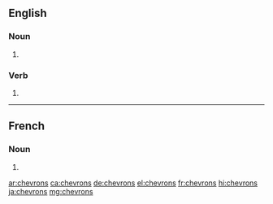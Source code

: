==English==

===Noun===
{{head|en|noun plural form}}

# {{plural of|chevron|lang=en}}

===Verb===
{{head|en|verb form}}

# {{en-third-person singular of|chevron}}

----

==French==

===Noun===
{{head|fr|noun plural form|g=m}}

# {{plural of|chevron|lang=fr}}

[[ar:chevrons]]
[[ca:chevrons]]
[[de:chevrons]]
[[el:chevrons]]
[[fr:chevrons]]
[[hi:chevrons]]
[[ja:chevrons]]
[[mg:chevrons]]